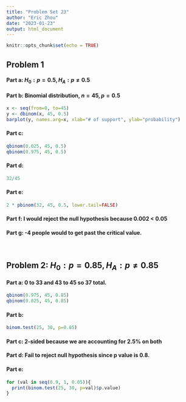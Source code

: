 ---
title: "Problem Set 23"
author: "Eric Zhou"
date: "2023-01-23"
output: html_document
---

```{r setup, include=FALSE}
knitr::opts_chunk$set(echo = TRUE)
```

## **Problem 1**

#### **Part a**: $H_0: p = 0.5, H_A: p \neq 0.5$

#### **Part b**: Binomial distribution, $n=45, p=0.5$

```{r}
x <- seq(from=0, to=45)
y <- dbinom(x, 45, 0.5)
barplot(y, names.arg=x, xlab="# of support", ylab="probability")
```

#### **Part c**:

```{r}
qbinom(0.025, 45, 0.5)
qbinom(0.975, 45, 0.5)
```

#### **Part d**:

```{r}
32/45
```

#### **Part e**:

```{r}
2 * pbinom(32, 45, 0.5, lower.tail=FALSE)
```

#### **Part f**: I would reject the null hypothesis because 0.002 \< 0.05

#### **Part g**: -4 people would to get past the critical value.

<br>

## **Problem 2:** $H_0: p=0.85, H_A: p\neq0.85$

#### **Part a**: 0 to 33 and 43 to 45 so 37 total.

```{r}
qbinom(0.975, 45, 0.85)
qbinom(0.025, 45, 0.85)
```

#### **Part b**:

```{r}
binom.test(25, 30, p=0.85)
```

#### **Part c**: 2-sided because we are accounting for 2.5% on both

#### **Part d**: Fail to reject null hypothesis since p value is 0.8.

#### **Part e**:

```{r}
for (val in seq(0.9, 1, 0.05)){
  print(binom.test(25, 30, p=val)$p.value)
}
```
